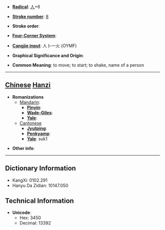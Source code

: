 * '''[[Wiktionary:Chinese radical index| Radical]]''': [[Wiktionary:Chinese radical index 人|人]]+6

* '''[[Wiktionary:Chinese total strokes index|Stroke number]]''': [[Wiktionary:Chinese total strokes index 8|8]]

* '''Stroke order''': 

* '''[[Wiktionary:Chinese four corner index|Four-Corner System]]''': 

* '''[[Wiktionary:Chinese Cangjie index|Cangjie input]]''': 人卜一火 (OYMF)

* '''Graphical Significance and Origin''': 

* '''Common Meaning''': to move; to start; to shake, name of a person

----

== [[Chinese]] [[Hanzi]] ==

* '''Romanizations'''
** [[Mandarin]]:
*** '''[[Pinyin]]''': 
*** '''[[Wade-Giles]]''': 
*** '''[[Yale]]''': 
**[[Cantonese]]
***'''[[Jyutping]]''':
***'''[[Penkyamp]]''': 
***'''[[Yale]]''': suk1

* '''Other info''': 

----

== Dictionary Information ==

* KangXi: 0102.291
* Hanyu Da Zidian: 10147.050

== Technical Information ==

* '''Unicode''':
** Hex: 3450
** Decimal: 13392